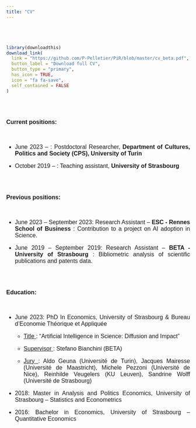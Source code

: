 ```yaml
---
title: "CV"
---
```



<style type="text/css">

h1.title {
  font-size: 38px;
  color: Dark;
  text-align: center;
}
body {
    margin: 20px; /* Adjust the margin size as needed */
}

p {
       text-align: justify;   font-size: 16px; 
    font-family: Arial, sans-serif; 
}

h1, h2, h3 {
    font-family: 'Times New Roman', serif; 
}
</style>

<br><br>

```r
library(downloadthis)
download_link(
  link = "https://github.com/P-Pelletier/PiR/blob/master/cv_beta.pdf",
  button_label = "Download full CV",
  button_type = "primary",
  has_icon = TRUE,
  icon = "fa fa-save",
  self_contained = FALSE
)
```

<br><br>

**Current positions:** 

<br>

 - June 2023 -- : Postdoctoral Researcher, **Department of Cultures, Politics and Society (CPS), University of Turin**
 
 - October 2019 -- : Teaching assistant,  **University of Strasbourg**

<br><br>

**Previous positions:**

<br>

 - June 2023 -- September 2023: Research Assistant -- **ESC - Rennes School of Business** : Contribution to a project on AI adoption in Science.
 

 - June 2019 -- September 2019:  Research Assistant --  **BETA - University of Strasbourg** : Bibliometric analysis of scientific publications and patents data.
 


<br><br>

**Education:** 

<br>

- June 2023: PhD In Economics, University of Strasbourg & Bureau d'Economie Théorique et Appliquée

    - <u> Title </u>: "Artificial Intelligence in Science: Diffusion and Impact" 

    - <u> Supervisor </u>: Stefano  Bianchini (BETA)

    - <u> Jury </u>: Aldo Geuna (Université de Turin), Jacques Mairesse (Université de Maastricht), Michele Pezzoni (Université de Nice), Reinhilde Veugelers (KU Leuven), Sandrine Wolff (Université de Strasbourg)


- 2018: Master in Analysis and Politics Economics, University of Strasbourg -- Statistics and Econometrics

- 2016: Bachelor in Economics, University of Strasbourg -- Quantitative Economics	